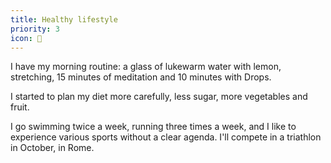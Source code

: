 ```yaml
---
title: Healthy lifestyle
priority: 3
icon: 🌿
---
```


I have my morning routine: a glass of lukewarm water with lemon, stretching, 15 minutes of meditation and 10 minutes with Drops.

I started to plan my diet more carefully, less sugar, more vegetables and fruit.

I go swimming twice a week, running three times a week, and I like to experience various sports without a clear agenda. I'll compete in a triathlon in October, in Rome.
